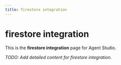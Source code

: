 ```yaml
---
title: firestore integration
---
```


# firestore integration

This is the **firestore integration** page for Agent Studio.

_TODO: Add detailed content for firestore integration._
